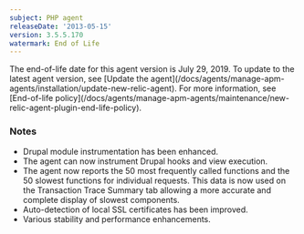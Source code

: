 ```yaml
---
subject: PHP agent
releaseDate: '2013-05-15'
version: 3.5.5.170
watermark: End of Life
---
```


<Callout variant="important">
  The end-of-life date for this agent version is July 29, 2019. To update to the latest agent version, see [Update the agent](/docs/agents/manage-apm-agents/installation/update-new-relic-agent). For more information, see [End-of-life policy](/docs/agents/manage-apm-agents/maintenance/new-relic-agent-plugin-end-life-policy).
</Callout>

### Notes

* Drupal module instrumentation has been enhanced.
* The agent can now instrument Drupal hooks and view execution.
* The agent now reports the 50 most frequently called functions and the 50 slowest functions for individual requests. This data is now used on the Transaction Trace Summary tab allowing a more accurate and complete display of slowest components.
* Auto-detection of local SSL certificates has been improved.
* Various stability and performance enhancements.
